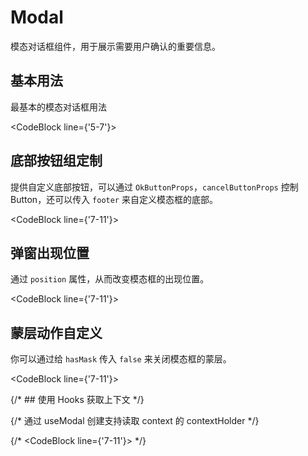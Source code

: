 # Modal

模态对话框组件，用于展示需要用户确认的重要信息。

## 基本用法

最基本的模态对话框用法

<CodeBlock line={'5-7'}>
  <Common />
</CodeBlock>

## 底部按钮组定制

提供自定义底部按钮，可以通过 `OkButtonProps`，`cancelButtonProps` 控制 Button，还可以传入 `footer` 来自定义模态框的底部。

<CodeBlock line={'7-11'}>
  <FooterRow />
</CodeBlock>

## 弹窗出现位置

通过 `position` 属性，从而改变模态框的出现位置。

<CodeBlock line={'7-11'}>
  <Position />
</CodeBlock>

## 蒙层动作自定义

你可以通过给 `hasMask` 传入 `false` 来关闭模态框的蒙层。

<CodeBlock line={'7-11'}>
  <Mask />
</CodeBlock>

{/* ## 使用 Hooks 获取上下文 */}

{/* 通过 useModal 创建支持读取 context 的 contextHolder */}

{/* 
<CodeBlock line={'7-11'}>
  <UseModal />
</CodeBlock> 
*/}
